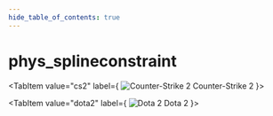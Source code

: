 ```yaml
---
hide_table_of_contents: true
---
```


<!---
!!!!!!
THIS PAGE IS AUTOGENERATED FROM GAME FGD DEFINITIONS!
DO NOT EDIT MANUALLY!
!!!!!!

In order to make edits, you can make an annotation file in /fgd_dump_overrides
-->


# phys_splineconstraint



<Tabs queryString="game">
    
<TabItem value="cs2" label={
    <span>
        <img src={cs2Icon} alt="Counter-Strike 2" className="tab-icon" />
        Counter-Strike 2
    </span>
    }>
    <CS2Page />
</TabItem>

<TabItem value="dota2" label={
    <span>
        <img src={dota2Icon} alt="Dota 2" className="tab-icon" />
        Dota 2
    </span>
    }>
    <DOTA2Page />
</TabItem>

</Tabs>

